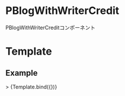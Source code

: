 
<Meta title="Organisms/PBlogWithWriterCredit" component={PBlogWithWriterCredit} />

# PBlogWithWriterCredit

PBlogWithWriterCreditコンポーネント

# Template


## Example

<Canvas>
  <Story
    name="PBlogWithWriterCredit"
    args={{
      writer: {
        name: "Darryl Gaylord",
        role: "Legacy Web Orchestrator",
        imageSrc: ""
      },
      blog: {
        url: "/",
        thumbnail: {
          src: Image,
          alt: "Quia saepe facilis et eum ea tempore quo.",
        },
        date: new Date("2022/06/06"),
        category: "Rustic",
        title: "Nulla error repellat repellat omnis et.",
        tags: ["natus", "deleniti"],
        heading: "h3",
      }
    }}>
  >
    {Template.bind({})}
  </Story>
</Canvas>

<Props story="PBlogWithWriterCredit" />
